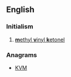 ==English==

===Initialism===
{{rfc-header|Initialism}}
{{en-initialism}}

# [[methyl vinyl ketonel|'''m'''ethyl '''v'''inyl '''k'''etonel]]

===Anagrams===
* [[KVM#English|KVM]]